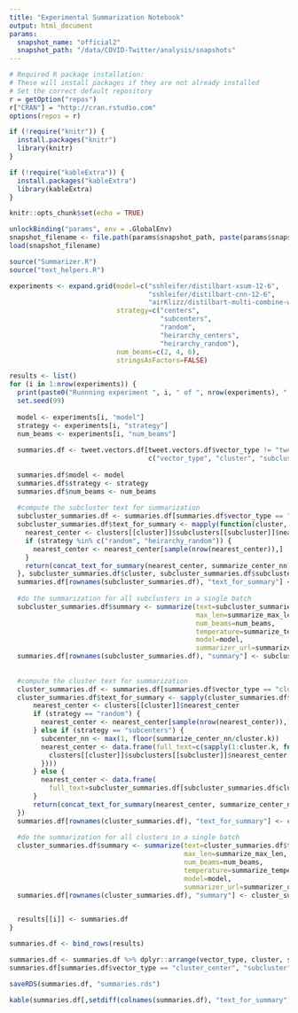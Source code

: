 ```yaml
---
title: "Experimental Summarization Notebook"
output: html_document
params:
  snapshot_name: "official2"
  snapshot_path: "/data/COVID-Twitter/analysis/snapshots"
---
```


```r
# Required R package installation:
# These will install packages if they are not already installed
# Set the correct default repository
r = getOption("repos")
r["CRAN"] = "http://cran.rstudio.com"
options(repos = r)

if (!require("knitr")) {
  install.packages("knitr")
  library(knitr)
}

if (!require("kableExtra")) {
  install.packages("kableExtra")
  library(kableExtra)
}

knitr::opts_chunk$set(echo = TRUE)

unlockBinding("params", env = .GlobalEnv)
snapshot_filename <- file.path(params$snapshot_path, paste(params$snapshot_name, ".Rdata", sep=""))
load(snapshot_filename)

source("Summarizer.R")
source("text_helpers.R")
```

```r
experiments <- expand.grid(model=c("sshleifer/distilbart-xsum-12-6", 
                                   "sshleifer/distilbart-cnn-12-6", 
                                   "airKlizz/distilbart-multi-combine-wiki-news"),
                           strategy=c("centers", 
                                      "subcenters", 
                                      "random", 
                                      "heirarchy_centers", 
                                      "heirarchy_random"),
                           num_beams=c(2, 4, 6),
                           stringsAsFactors=FALSE)

results <- list()
for (i in 1:nrow(experiments)) {
  print(paste0("Runnning experiment ", i, " of ", nrow(experiments), "..."))
  set.seed(99)
  
  model <- experiments[i, "model"]
  strategy <- experiments[i, "strategy"]
  num_beams <- experiments[i, "num_beams"]
  
  summaries.df <- tweet.vectors.df[tweet.vectors.df$vector_type != "tweet", 
                                   c("vector_type", "cluster", "subcluster")]
  
  summaries.df$model <- model
  summaries.df$strategy <- strategy
  summaries.df$num_beams <- num_beams
  
  #compute the subcluster text for summarization
  subcluster_summaries.df <- summaries.df[summaries.df$vector_type == "subcluster_center",]
  subcluster_summaries.df$text_for_summary <- mapply(function(cluster, subcluster) {
    nearest_center <- clusters[[cluster]]$subclusters[[subcluster]]$nearest_center
    if (strategy %in% c("random", "heirarchy_random")) {
      nearest_center <- nearest_center[sample(nrow(nearest_center)),]
    }
    return(concat_text_for_summary(nearest_center, summarize_center_nn))
  }, subcluster_summaries.df$cluster, subcluster_summaries.df$subcluster)
  summaries.df[rownames(subcluster_summaries.df), "text_for_summary"] <- subcluster_summaries.df$text_for_summary
  
  #do the summarization for all subclusters in a single batch
  subcluster_summaries.df$summary <- summarize(text=subcluster_summaries.df$text_for_summary,
                                               max_len=summarize_max_len,
                                               num_beams=num_beams,
                                               temperature=summarize_temperature,
                                               model=model,
                                               summarizer_url=summarizer_url)
  summaries.df[rownames(subcluster_summaries.df), "summary"] <- subcluster_summaries.df$summary
  
  
  #compute the cluster text for summarization
  cluster_summaries.df <- summaries.df[summaries.df$vector_type == "cluster_center",]
  cluster_summaries.df$text_for_summary <- sapply(cluster_summaries.df$cluster, function(cluster) {
      nearest_center <- clusters[[cluster]]$nearest_center
      if (strategy == "random") {
        nearest_center <- nearest_center[sample(nrow(nearest_center)),]
      } else if (strategy == "subcenters") {
        subcenter_nn <- max(1, floor(summarize_center_nn/cluster.k))
        nearest_center <- data.frame(full_text=c(sapply(1:cluster.k, function(subcluster) {
          clusters[[cluster]]$subclusters[[subcluster]]$nearest_center[1:subcenter_nn, "full_text"]
        })))
      } else {
        nearest_center <- data.frame(
          full_text=subcluster_summaries.df[subcluster_summaries.df$cluster==cluster, "summary"])
      }
      return(concat_text_for_summary(nearest_center, summarize_center_nn))
  })
  summaries.df[rownames(cluster_summaries.df), "text_for_summary"] <- cluster_summaries.df$text_for_summary
  
  #do the summarization for all clusters in a single batch
  cluster_summaries.df$summary <- summarize(text=cluster_summaries.df$text_for_summary,
                                            max_len=summarize_max_len,
                                            num_beams=num_beams,
                                            temperature=summarize_temperature,
                                            model=model,
                                            summarizer_url=summarizer_url)
  summaries.df[rownames(cluster_summaries.df), "summary"] <- cluster_summaries.df$summary

  
  results[[i]] <- summaries.df
}

summaries.df <- bind_rows(results)

summaries.df <- summaries.df %>% dplyr::arrange(vector_type, cluster, subcluster, model, strategy, num_beams)
summaries.df[summaries.df$vector_type == "cluster_center", "subcluster"] <- NA

saveRDS(summaries.df, "summaries.rds")

kable(summaries.df[,setdiff(colnames(summaries.df), "text_for_summary")]) %>% kable_styling(font_size=8)
```